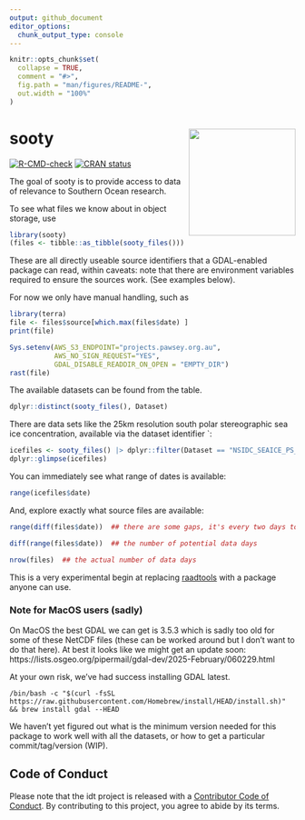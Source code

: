 ```yaml
---
output: github_document
editor_options: 
  chunk_output_type: console
---
```


<!-- README.md is generated from README.Rmd. Please edit that file -->

```r
knitr::opts_chunk$set(
  collapse = TRUE,
  comment = "#>",
  fig.path = "man/figures/README-",
  out.width = "100%"
)
```


# sooty  <img src="man/figures/hex-sooty.png" align="right" height="188" />


<!-- badges: start -->
[![R-CMD-check](https://github.com/mdsumner/sooty/actions/workflows/R-CMD-check.yaml/badge.svg)](https://github.com/mdsumner/sooty/actions/workflows/R-CMD-check.yaml)
[![CRAN status](https://www.r-pkg.org/badges/version/sooty)](https://CRAN.R-project.org/package=sooty)
<!-- badges: end -->

The goal of sooty is to provide access to data of relevance to Southern Ocean research. 


To see what files we know about in object storage, use 

```r
library(sooty)
(files <- tibble::as_tibble(sooty_files()))
```

These are all directly useable source identifiers that a GDAL-enabled package can read, within caveats: note that there are environment variables required to ensure the sources work. (See examples below).  


For now we only have manual handling, such as

```r
library(terra)
file <- files$source[which.max(files$date) ]
print(file)

Sys.setenv(AWS_S3_ENDPOINT="projects.pawsey.org.au", 
           AWS_NO_SIGN_REQUEST="YES",
           GDAL_DISABLE_READDIR_ON_OPEN = "EMPTY_DIR")
rast(file)
```


The available datasets can be found from the table. 

```r
dplyr::distinct(sooty_files(), Dataset)
```

There are data sets like the 25km resolution south polar stereographic sea ice concentration, available via the dataset identifier `: 

```r
icefiles <- sooty_files() |> dplyr::filter(Dataset == "NSIDC_SEAICE_PS_S25km")
dplyr::glimpse(icefiles)
```

You can immediately see what range of dates is available: 


```r
range(icefiles$date)
```

And, explore exactly what source files are available: 

```r

range(diff(files$date))  ## there are some gaps, it's every two days to start and some are missing

diff(range(files$date))  ## the number of potential data days

nrow(files)  ## the actual number of data days
```

This is a very experimental begin at replacing [raadtools](https://github.com/AustralianAntarcticDivision/raadtools) with a package anyone can use. 



### Note for MacOS users (sadly)

On MacOS the best GDAL we can get is 3.5.3 which is sadly too old for some of these NetCDF files (these can be worked around but I don't want to do that here).  At best it looks like we might get an update soon: https://lists.osgeo.org/pipermail/gdal-dev/2025-February/060229.html

At your own risk, we've had success installing GDAL latest. 

```
/bin/bash -c "$(curl -fsSL https://raw.githubusercontent.com/Homebrew/install/HEAD/install.sh)" && brew install gdal --HEAD
```


We haven't yet figured out what is the minimum version needed for this package to work well with all the datasets, or how to get a particular commit/tag/version (WIP). 


## Code of Conduct
  
Please note that the idt project is released with a [Contributor Code of Conduct](https://contributor-covenant.org/version/2/1/CODE_OF_CONDUCT.html). By contributing to this project, you agree to abide by its terms.

